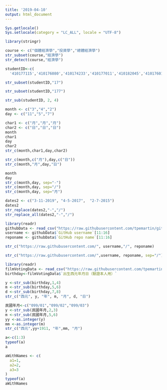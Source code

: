 ```yaml
---
title: '2019-04-10'
output: html_document
---
```

```r
Sys.getlocale()
Sys.setlocale(category = "LC_ALL", locale = "UTF-8")
```

```r
library(stringr)
```

```r
course <- c("個體經濟學","投資學","總體經濟學")
str_subset(course,"經濟學")
str_detect(course,"經濟學")
```

```r
studentID<-c(
  '410177115','410176080','410174233','410177011','410182045','410176014')
```

```r
str_subset(studentID,"17")
```
```r
str_subset(studentID,"177")
```
```r
str_sub(studentID, 2, 4)
```

```r
month <- c("3","4","2")
day <- c("11","5","7")
```


```r
char1 <- c("月","月","月")
char2 <- c("日","日","日")
month
char1
day 
char2
str_c(month,char1,day,char2)
```

```r
str_c(month,c("月"),day,c("日"))
str_c(month,"月",day,"日")
```

```r
month
day
str_c(month,day, sep="-")
str_c(month,day, sep="/")
str_c(month,day, sep="月")
```

```r
dates2 <- c("3-11-2019", "4-5-2017",  "2-7-2015")
dates2
str_replace(dates2,"-","/")
str_replace_all(dates2,"-","/")
```

```r
library(readr)
githubData <- read_csv("https://raw.githubusercontent.com/tpemartin/github-data/master/githubData.csv")
username <- githubData$`GitHub username`[11:16]
reponame <- githubData$`GitHub repo name`[11:16]
```

```r
str_c("https://raw.githubusercontent.com/", username,"/", reponame)
```

```r
str_c("https://raw.githubusercontent.com/",username, reponame, sep="/")
```

```r
library(readr)
filmVotingData <- read_csv("https://raw.githubusercontent.com/tpemartin/github-data/master/%E7%AC%AC%E4%B8%89%E5%B1%86%E7%B6%93%E6%BF%9F%E6%92%AD%E5%AE%A2%E7%AB%B6%E8%B3%BD%E5%8F%83%E8%B3%BD%E4%BD%9C%E5%93%81%E6%8A%95%E7%A5%A8%E7%B5%90%E6%9E%9C%E6%A8%A3%E6%9C%AC%20-%20Sheet1.csv")
birthday<-filmVotingData$`出生西元年月日（驗證本人用）`
```
```r
y <-str_sub(birthday,1,4)
m <-str_sub(birthday,5,6)
d <-str_sub(birthday,7,8)
str_c("西元", y, "年", m, "月", d, "日")
```

```r
民國年月<-c("099/01","099/02","099/03")
y <-str_sub(民國年月,2,3)
m <-str_sub(民國年月,5,6)
yy <-as.integer(y)
mm <-as.integer(m)
str_c("西元",yy+1911, "年",mm, "月")
```
```r
a<-c(1:3)
typeof(a)
a
```
```r
aWithNames <- c(
  a1=1,
  a2=2,
  a3=3
)
typeof(a)
aWithNames
```

